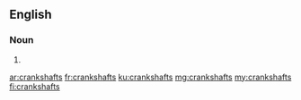 ==English==

===Noun===
{{head|en|plural}}

# {{plural of|crankshaft|lang=en}}

[[ar:crankshafts]]
[[fr:crankshafts]]
[[ku:crankshafts]]
[[mg:crankshafts]]
[[my:crankshafts]]
[[fi:crankshafts]]